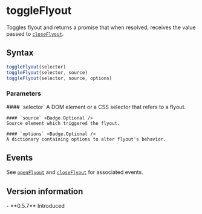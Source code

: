 <Module name="brew-js/domAction" />

# toggleFlyout

Toggles flyout and returns a promise that when resolved, receives the value passed to [`closeFlyout`](:).

## Syntax

```javascript
toggleFlyout(selector)
toggleFlyout(selector, source)
toggleFlyout(selector, source, options)
```

<ImportHint
    name="toggleFlyout"
    module="brew-js/domAction"
    global="brew.toggleFlyout"
/>

### Parameters

<dl>
    #### `selector`
    A DOM element or a CSS selector that refers to a flyout.

    #### `source` <Badge.Optional />
    Source element which triggered the flyout.

    #### `options` <Badge.Optional />
    A dictionary containing options to alter flyout's behavior.

</dl>

## Events

See [`openFlyout`](:) and [`closeFlyout`](:) for associated events.

## Version information

<VersionTimeline module="brew-js">
- **0.5.7** Introduced
</VersionTimeline>

